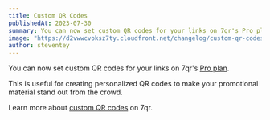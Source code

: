 ```yaml
---
title: Custom QR Codes
publishedAt: 2023-07-30
summary: You can now set custom QR codes for your links on 7qr's Pro plan.
image: "https://d2vwwcvoksz7ty.cloudfront.net/changelog/custom-qr-codes.png"
author: steventey
---
```


You can now set custom QR codes for your links on 7qr's [Pro plan](/help/article/pro-plan).

This is useful for creating personalized QR codes to make your promotional material stand out from the crowd.

Learn more about [custom QR codes](/help/article/custom-qr-codes) on 7qr.
